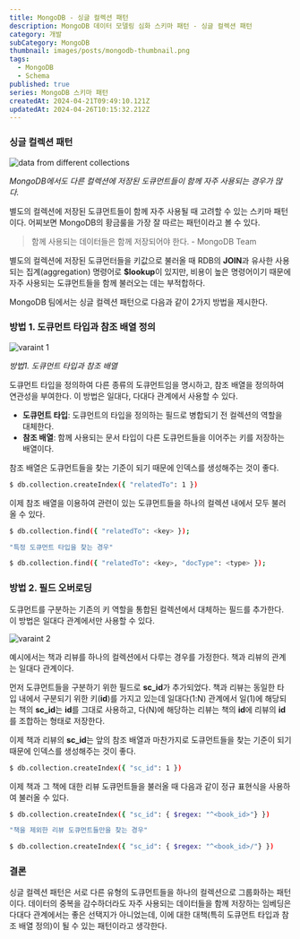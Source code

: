 ```yaml
---
title: MongoDB - 싱글 컬렉션 패턴
description: MongoDB 데이터 모델링 심화 스키마 패턴 - 싱글 컬렉션 패턴
category: 개발
subCategory: MongoDB
thumbnail: images/posts/mongodb-thumbnail.png
tags:
  - MongoDB
  - Schema
published: true
series: MongoDB 스키마 패턴
createdAt: 2024-04-21T09:49:10.121Z
updatedAt: 2024-04-26T10:15:32.212Z
---
```


### 싱글 컬렉션 패턴

![data from different collections](/images/posts/mongodb-single-collection/data-from-different-collections.png)

_MongoDB에서도 다른 컬렉션에 저장된 도큐먼트들이 함께 자주 사용되는 경우가 많다._

별도의 컬렉션에 저장된 도큐먼트들이 함께 자주 사용될 때 고려할 수 있는 스키마 패턴이다. 어찌보면 MongoDB의 황금룰을 가장 잘 따르는 패턴이라고 볼 수 있다.

> 함께 사용되는 데이터들은 함께 저장되어야 한다. - MongoDB Team

별도의 컬렉션에 저장된 도큐먼터들을 키값으로 불러올 때 RDB의 <strong>JOIN</strong>과 유사한 사용되는 집계(aggregation) 명령어로 <strong>$lookup</strong>이 있지만, 비용이 높은 명령어이기 때문에 자주 사용되는 도큐먼트들을 함께 불러오는 데는 부적합하다.

MongoDB 팀에서는 싱글 컬렉션 패턴으로 다음과 같이 2가지 방법을 제시한다.

### 방법 1. 도큐먼트 타입과 참조 배열 정의

![varaint 1](/images/posts/mongodb-single-collection/variant-1.png)

_방법1. 도큐먼트 타입과 참조 배열_

도큐먼트 타입을 정의하여 다른 종류의 도큐먼트임을 명시하고, 참조 배열을 정의하여 연관성을 부여한다. 이 방법은 일대다, 다대다 관계에서 사용할 수 있다.

<ul style={{ listStyleType: "square" }}>
  <li>
    <strong>도큐먼트 타입</strong>: 도큐먼트의 타입을 정의하는 필드로 병합되기
    전 컬렉션의 역할을 대체한다.
  </li>
  <li>
    <strong>참조 배열</strong>: 함께 사용되는 문서 타입이 다른 도큐먼트들을
    이어주는 키를 저장하는 배열이다.
  </li>
</ul>

참조 배열은 도큐먼트들을 찾는 기준이 되기 때문에 인덱스를 생성해주는 것이 좋다.

```bash
$ db.collection.createIndex({ "relatedTo": 1 })
```

이제 참조 배열을 이용하여 관련이 있는 도큐먼트들을 하나의 컬렉션 내에서 모두 불러올 수 있다.

```bash
$ db.collection.find({ "relatedTo": <key> });

"특정 도큐먼트 타입을 찾는 경우"

$ db.collection.find({ "relatedTo": <key>, "docType": <type> });
```

### 방법 2. 필드 오버로딩

도큐먼트를 구분하는 기존의 키 역할을 통합된 컬렉션에서 대체하는 필드를 추가한다. 이 방법은 일대다 관계에서만 사용할 수 있다.

![varaint 2](/images/posts/mongodb-single-collection/variant-2.png)

예시에서는 책과 리뷰를 하나의 컬렉션에서 다루는 경우를 가정한다. 책과 리뷰의 관계는 일대다 관계이다.

먼저 도큐먼트들을 구분하기 위한 필드로 <strong>sc_id</strong>가 추가되었다. 책과 리뷰는 동일한 타입 내에서 구분되기 위한 키(<strong>id</strong>)를 가지고 있는데 일대다(1:N) 관계에서 일(1)에 해당되는 책의 <strong>sc_id</strong>는 <strong>id</strong>를 그대로 사용하고, 다(N)에 해당하는 리뷰는 책의 <strong>id</strong>에 리뷰의 <strong>id</strong>를 조합하는 형태로 저장한다.

이제 책과 리뷰의 <strong>sc_id</strong>는 앞의 참조 배열과 마찬가지로 도큐먼트들을 찾는 기준이
되기 때문에 인덱스를 생성해주는 것이 좋다.

```bash
$ db.collection.createIndex({ "sc_id": 1 })
```

이제 책과 그 책에 대한 리뷰 도큐먼트들을 불러올 때 다음과 같이 정규 표현식을 사용하여 불러올 수 있다.

```bash
$ db.collection.createIndex({ "sc_id": { $regex: "^<book_id>"} })

"책을 제외한 리뷰 도큐먼트들만을 찾는 경우"

$ db.collection.createIndex({ "sc_id": { $regex: "^<book_id>/"} })
```

### 결론

싱글 컬렉션 패턴은 서로 다른 유형의 도큐먼트들을 하나의 컬렉션으로 그룹화하는 패턴이다. 데이터의 중복을 감수하더라도 자주 사용되는 데이터들을 함께 저장하는 임베딩은 다대다 관계에서는 좋은 선택지가 아니었는데, 이에 대한 대책(특히 도큐먼트 타입과 참조 배열 정의)이 될 수 있는 패턴이라고 생각한다.
